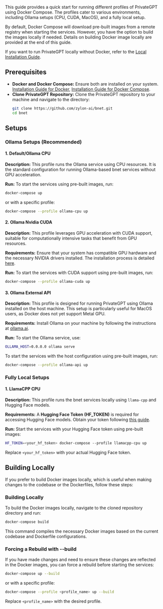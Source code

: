 This guide provides a quick start for running different profiles of PrivateGPT using Docker Compose.
The profiles cater to various environments, including Ollama setups (CPU, CUDA, MacOS), and a fully local setup.

By default, Docker Compose will download pre-built images from a remote registry when starting the services. However, you have the option to build the images locally if needed. Details on building Docker image locally are provided at the end of this guide.

If you want to run PrivateGPT locally without Docker, refer to the [Local Installation Guide](/installation).

## Prerequisites

- **Docker and Docker Compose:** Ensure both are installed on your system.
  [Installation Guide for Docker](https://docs.docker.com/get-docker/), [Installation Guide for Docker Compose](https://docs.docker.com/compose/install/).
- **Clone PrivateGPT Repository:** Clone the PrivateGPT repository to your machine and navigate to the directory:
  ```sh
  git clone https://github.com/zylon-ai/bnet.git
  cd bnet
  ```

## Setups

### Ollama Setups (Recommended)

#### 1. Default/Ollama CPU

**Description:**
This profile runs the Ollama service using CPU resources. It is the standard configuration for running Ollama-based bnet services without GPU acceleration.

**Run:**
To start the services using pre-built images, run:

```sh
docker-compose up
```

or with a specific profile:

```sh
docker-compose --profile ollama-cpu up
```

#### 2. Ollama Nvidia CUDA

**Description:**
This profile leverages GPU acceleration with CUDA support, suitable for computationally intensive tasks that benefit from GPU resources.

**Requirements:**
Ensure that your system has compatible GPU hardware and the necessary NVIDIA drivers installed. The installation process is detailed [here](https://docs.nvidia.com/cuda/cuda-installation-guide-microsoft-windows/index.html).

**Run:**
To start the services with CUDA support using pre-built images, run:

```sh
docker-compose --profile ollama-cuda up
```

#### 3. Ollama External API

**Description:**
This profile is designed for running PrivateGPT using Ollama installed on the host machine. This setup is particularly useful for MacOS users, as Docker does not yet support Metal GPU.

**Requirements:**
Install Ollama on your machine by following the instructions at [ollama.ai](https://ollama.ai/).

**Run:**
To start the Ollama service, use:

```sh
OLLAMA_HOST=0.0.0.0 ollama serve
```

To start the services with the host configuration using pre-built images, run:

```sh
docker-compose --profile ollama-api up
```

### Fully Local Setups

#### 1. LlamaCPP CPU

**Description:**
This profile runs the bnet services locally using `llama-cpp` and Hugging Face models.

**Requirements:**
A **Hugging Face Token (HF_TOKEN)** is required for accessing Hugging Face models. Obtain your token following [this guide](/installation/getting-started/troubleshooting#downloading-gated-and-private-models).

**Run:**
Start the services with your Hugging Face token using pre-built images:

```sh
HF_TOKEN=<your_hf_token> docker-compose --profile llamacpp-cpu up
```

Replace `<your_hf_token>` with your actual Hugging Face token.

## Building Locally

If you prefer to build Docker images locally, which is useful when making changes to the codebase or the Dockerfiles, follow these steps:

### Building Locally

To build the Docker images locally, navigate to the cloned repository directory and run:

```sh
docker-compose build
```

This command compiles the necessary Docker images based on the current codebase and Dockerfile configurations.

### Forcing a Rebuild with --build

If you have made changes and need to ensure these changes are reflected in the Docker images, you can force a rebuild before starting the services:

```sh
docker-compose up --build
```

or with a specific profile:

```sh
docker-compose --profile <profile_name> up --build
```

Replace `<profile_name>` with the desired profile.
